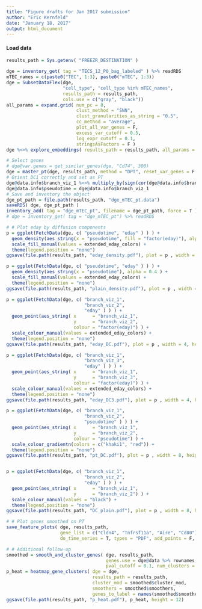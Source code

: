 ```yaml
---
title: "Figure drafts for Jan 2017 submission"
author: "Eric Kernfeld"
date: "January 18, 2017"
output: html_document
---
```


#### Load data

```r
results_path = Sys.getenv( "FREEZR_DESTINATION" )

dge = inventory_get( tag = "TECS_12_P0_bag_labeled" ) %>% readRDS
mTEC_names = c(paste0("TEC", 1:3), paste0("mTEC", 1:3))
dge = SubsetDataFlex(dge,
                     "cell_type", "cell_type %in% mTEC_names", 
                     results_path = results_path, 
                     cols.use = c("gray", "black")) 
all_params = expand.grid( num_pc = 8, 
                          clust_method = "SNN", 
                          clust_granularities_as_string = "0.5",
                          cc_method = "average",
                          plot_all_var_genes = F,
                          excess_var_cutoff = 0.5, 
                          log_expr_cutoff = 0.1,
                          stringsAsFactors = F )
dge %<>% explore_embeddings( results_path = results_path, all_params = all_params )

# Select genes
# dge@var.genes = get_similar_genes(dge, "Cd74", 300)
dge = master_pt(dge, results_path, method = "DPT", reset_var_genes = F )
# Orient DC1 correctly and set as PT 
dge@data.info$branch_viz_1 %<>% multiply_by(sign(cor(dge@data.info$branch_viz_1, dge@data.info$eday )))
dge@data.info$pseudotime = dge@data.info$branch_viz_1
# Save and inventory the object
dge_pt_path = file.path(results_path, "dge_mTEC_pt.data")
saveRDS( dge, dge_pt_path )
inventory_add( tag = "dge_mTEC_pt", filename = dge_pt_path, force = T )
# dge = inventory_get( tag = "dge_mTEC_pt") %>% readRDS

# # Plot eday by diffusion components
p = ggplot(FetchData(dge, c( "pseudotime", "eday" ) ) ) +
  geom_density(aes_string(x = "pseudotime", fill = "factor(eday)"), alpha = 0.4 ) + 
  scale_fill_manual(values = extended_eday_colors) + 
  theme(legend.position = "none")
ggsave(file.path(results_path, "eday_density.pdf"), plot = p , width = 4, height = 2)

p = ggplot(FetchData(dge, c( "pseudotime", "eday" ) ) ) +
  geom_density(aes_string(x = "pseudotime"), alpha = 0.4 ) + 
  scale_fill_manual(values = extended_eday_colors) + 
  theme(legend.position = "none")
ggsave(file.path(results_path, "plain_density.pdf"), plot = p , width = 4, height = 2)

p = ggplot(FetchData(dge, c( "branch_viz_1", 
                             "branch_viz_2", 
                             "eday" ) ) ) +
  geom_point(aes_string( x      = "branch_viz_1",
                         y      = "branch_viz_2",
                         colour = "factor(eday)") ) + 
  scale_colour_manual(values = extended_eday_colors) + 
  theme(legend.position = "none")
ggsave(file.path(results_path, "eday_DC.pdf"), plot = p , width = 4, height = 4)

p = ggplot(FetchData(dge, c( "branch_viz_1", 
                             "branch_viz_3", 
                             "eday" ) ) ) +
  geom_point(aes_string( x      = "branch_viz_1",
                         y      = "branch_viz_3",
                         colour = "factor(eday)") ) + 
  scale_colour_manual(values = extended_eday_colors) + 
  theme(legend.position = "none")
ggsave(file.path(results_path, "eday_DC3.pdf"), plot = p , width = 4, height = 4)

p = ggplot(FetchData(dge, c( "branch_viz_1", 
                             "branch_viz_2", 
                             "pseudotime" ) ) ) +
  geom_point(aes_string( x      = "branch_viz_1",
                         y      = "branch_viz_2",
                         colour = "pseudotime") ) + 
  scale_colour_gradientn(colors = c("khaki1", "red")) + 
  theme(legend.position = "none")
ggsave(file.path(results_path, "pt_DC.pdf"), plot = p , width = 8, height = 8)


p = ggplot(FetchData(dge, c( "branch_viz_1", 
                             "branch_viz_2", 
                             "eday" ) ) ) +
  geom_point(aes_string( x      = "branch_viz_1",
                         y      = "branch_viz_2") ) + 
  scale_colour_manual(values = "black") + 
  theme(legend.position = "none")
ggsave(file.path(results_path, "DC_plain.pdf"), plot = p , width = 8, height = 8)

# # Plot genes smoothed on PT
save_feature_plots( dge, results_path, 
                    gene_list = c("Cldn4", "Tnfrsf11a", "Aire", "Cd80"),
                    do_time_series = T, types = "PDF", add_points = F, width = 4, height = 2 )

# # Additional follow-up
smoothed = smooth_and_cluster_genes( dge, results_path, 
                                     genes.use = dge@data %>% rownames, 
                                     pval_cutoff = 0.1, num_clusters = 3 )
p_heat = heatmap_gene_clusters( dge = dge, 
                                results_path = results_path, 
                                cluster_mod = smoothed$cluster_mod,
                                smoothers = smoothed$smoothers, 
                                genes_to_label = names(smoothed$smoothers) )
ggsave(file.path(results_path, "p_heat.pdf"), p_heat, height = 12)
```